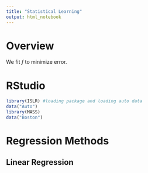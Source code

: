 ```yaml
---
title: "Statistical Learning"
output: html_notebook
---
```

# Overview

We fit $f$ to minimize error.

# RStudio

```r
library(ISLR) #loading package and loading auto data
data("Auto")
library(MASS)
data("Boston")
```

# Regression Methods

## Linear Regression
